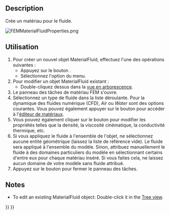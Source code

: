 <languages/>

{{Docnav/fr
|[[FEM_MaterialSolid/fr|Matériau pour solide]]
|[[FEM_MaterialMechanicalNonlinear/fr|Matériau mécanique non linéaire]]
|[[FEM_Workbench/fr|Atelier FEM]]
|IconL=FEM_MaterialSolid.svg
|IconR=FEM_MaterialMechanicalNonlinear.svg
|IconC=Workbench_FEM.svg
}}

{{GuiCommandContainer
|
{{GuiCommand/fr
|Name=FEM MaterialFluid
|Name/fr=FEM Matériau pour fluide
|MenuLocation=Modèle → Matériaux → Matériau pour fluide
|Workbenches=[[FEM_Workbench/fr|FEM]]
|SeeAlso=[[FEM_tutorial/fr|FEM Tutoriel]]
}}
{{GuiCommandFemInfo/fr
|Solvers=CalculiX, Elmer
}}
}}

==Description==

Crée un matériau pour le fluide.

[[File:FEMMaterialFluidProperties.png]]
{{Caption|Le panneau des tâches des matériaux FEM}}

<span id="Usage"></span>
==Utilisation==

<div class="mw-translate-fuzzy">
# Pour créer un nouvel objet MaterialFluid, effectuez l'une des opérations suivantes :
#* Appuyez sur le bouton {{Button|[[Image:FEM_MaterialFluid.svg|16px]] [[FEM_MaterialFluid/fr|Matériau pour fluide]]}}.
#* Sélectionnez l'option {{MenuCommand|Modèle → Matériaux → [[Image:FEM_MaterialFluid.svg|16px]] Matériau pour fluide}} du menu.
# Pour modifier un objet MaterialFluid existant :
#* Double-cliquez dessus dans la [[Tree_view/fr|vue en arborescence]].
# Le panneau des tâches de matériau FEM s'ouvre.
# Sélectionnez un type de fluide dans la liste déroulante. Pour la dynamique des fluides numérique (CFD), ''Air'' ou ''Water'' sont des options courantes. Vous pouvez également appuyer sur le bouton {{Button|Lancer l'éditeur}} pour accéder à l'[[Material_Edit/fr|éditeur de matériaux]].
# Vous pouvez également cliquer sur le bouton {{Button|Utiliser ce panneau de tâches}} pour modifier les propriétés telles que la densité, la viscosité cinématique, la conductivité thermique, etc.
# Si vous appliquez le fluide à l'ensemble de l'objet, ne sélectionnez aucune entité géométrique (laissez la liste de référence vide). Le fluide sera appliqué à l'ensemble du modèle. Sinon, attribuez manuellement le fluide à des domaines particuliers du modèle en sélectionnant certains d'entre eux pour chaque matériau inséré. Si vous faites cela, ne laissez aucun domaine de votre modèle sans fluide attribué.
# Appuyez sur le bouton {{Button|Fermer}} pour fermer le panneau des tâches.
</div>

==Notes==

* To edit an existing MaterialFluid object: Double-click it in the [[Tree_view|Tree view]].


{{Docnav/fr
|[[FEM_MaterialSolid/fr|Matériau pour solide]]
|[[FEM_MaterialMechanicalNonlinear/fr|Matériau mécanique non linéaire]]
|[[FEM_Workbench/fr|Atelier FEM]]
|IconL=FEM_MaterialSolid.svg
|IconR=FEM_MaterialMechanicalNonlinear.svg
|IconC=Workbench_FEM.svg
}}

{{FEM Tools navi{{#translation:}}}}
{{Userdocnavi{{#translation:}}}}
{{clear}}